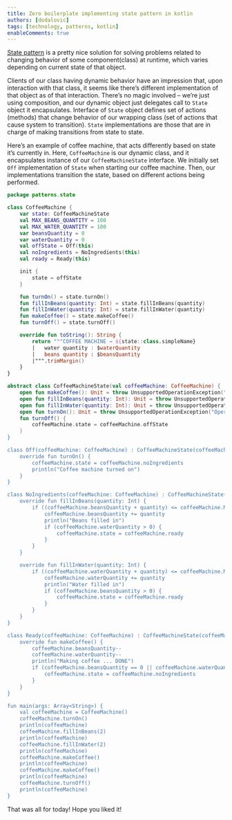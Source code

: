 ```yaml
---
title: Zero boilerplate implementing state pattern in kotlin
authors: [dodalovic]
tags: [technology, patterns, kotlin]
enableComments: true
---
```


[State pattern](https://en.wikipedia.org/wiki/State_pattern) is a pretty nice solution for solving
problems related to changing behavior of some component(class) at runtime, which varies depending on
current state of that object.

<!--truncate-->

Clients of our class having dynamic behavior have an impression that,
upon interaction with that class, it seems like there’s different implementation of that object as of
that interaction. There’s no magic involved – we’re just using composition, and our dynamic object just
delegates call to `State` object it encapsulates. Interface of `State` object defines set of actions
(methods) that change behavior of our wrapping class (set of actions that cause system to transition).
`State` implementations are those that are in charge of making transitions from state to state.

Here’s an example of coffee machine, that acts differently based on state it’s currently in.
Here, `CoffeeMachine` is our dynamic class, and it encapsulates instance of our `CoffeeMachineState` interface.
We initially set `Off` implementation of `State` when starting our coffee machine. Then, our implementations
transition the state, based on different actions being performed.

```kotlin
package patterns.state

class CoffeeMachine {
    var state: CoffeeMachineState
    val MAX_BEANS_QUANTITY = 100
    val MAX_WATER_QUANTITY = 100
    var beansQuantity = 0
    var waterQuantity = 0
    val offState = Off(this)
    val noIngredients = NoIngredients(this)
    val ready = Ready(this)

    init {
        state = offState
    }

    fun turnOn() = state.turnOn()
    fun fillInBeans(quantity: Int) = state.fillInBeans(quantity)
    fun fillInWater(quantity: Int) = state.fillInWater(quantity)
    fun makeCoffee() = state.makeCoffee()
    fun turnOff() = state.turnOff()

    override fun toString(): String {
        return """COFFEE MACHINE → ${state::class.simpleName}
        |   water quantity : $waterQuantity
        |   beans quantity : $beansQuantity
        |""".trimMargin()
    }
}

abstract class CoffeeMachineState(val coffeeMachine: CoffeeMachine) {
    open fun makeCoffee(): Unit = throw UnsupportedOperationException("Operation not supported")
    open fun fillInBeans(quantity: Int): Unit = throw UnsupportedOperationException("Operation not supported")
    open fun fillInWater(quantity: Int): Unit = throw UnsupportedOperationException("Operation not supported")
    open fun turnOn(): Unit = throw UnsupportedOperationException("Operation not supported")
    fun turnOff() {
        coffeeMachine.state = coffeeMachine.offState
    }
}

class Off(coffeeMachine: CoffeeMachine) : CoffeeMachineState(coffeeMachine) {
    override fun turnOn() {
        coffeeMachine.state = coffeeMachine.noIngredients
        println("Coffee machine turned on")
    }
}

class NoIngredients(coffeeMachine: CoffeeMachine) : CoffeeMachineState(coffeeMachine) {
    override fun fillInBeans(quantity: Int) {
        if ((coffeeMachine.beansQuantity + quantity) <= coffeeMachine.MAX_BEANS_QUANTITY) {
            coffeeMachine.beansQuantity += quantity
            println("Beans filled in")
            if (coffeeMachine.waterQuantity > 0) {
                coffeeMachine.state = coffeeMachine.ready
            }
        }
    }

    override fun fillInWater(quantity: Int) {
        if ((coffeeMachine.waterQuantity + quantity) <= coffeeMachine.MAX_WATER_QUANTITY) {
            coffeeMachine.waterQuantity += quantity
            println("Water filled in")
            if (coffeeMachine.beansQuantity > 0) {
                coffeeMachine.state = coffeeMachine.ready
            }
        }
    }
}

class Ready(coffeeMachine: CoffeeMachine) : CoffeeMachineState(coffeeMachine) {
    override fun makeCoffee() {
        coffeeMachine.beansQuantity--
        coffeeMachine.waterQuantity--
        println("Making coffee ... DONE")
        if (coffeeMachine.beansQuantity == 0 || coffeeMachine.waterQuantity == 0) {
            coffeeMachine.state = coffeeMachine.noIngredients
        }
    }
}

fun main(args: Array<String>) {
    val coffeeMachine = CoffeeMachine()
    coffeeMachine.turnOn()
    println(coffeeMachine)
    coffeeMachine.fillInBeans(2)
    println(coffeeMachine)
    coffeeMachine.fillInWater(2)
    println(coffeeMachine)
    coffeeMachine.makeCoffee()
    println(coffeeMachine)
    coffeeMachine.makeCoffee()
    println(coffeeMachine)
    coffeeMachine.turnOff()
    println(coffeeMachine)
}
```

That was all for today! Hope you liked it!
